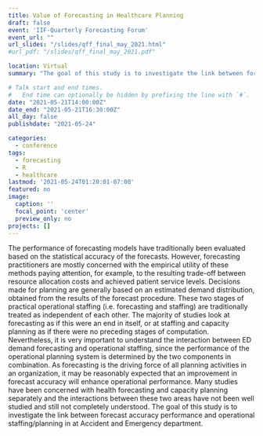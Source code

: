 ```yaml
---
title: Value of Forecasting in Healthcare Planning
draft: false
event: 'IIF-Quarterly Forecasting Forum'
event_url: ""
url_slides: "/slides/qff_final_may_2021.html"
#url_pdf: "/slides/qff_final_may_2021.pdf"

location: Virtual
summary: "The goal of this study is to investigate the link between forecast accuracy performance and operational staffing/planning in at Accident and Emergency department."

# Talk start and end times.
#   End time can optionally be hidden by prefixing the line with `#`.
date: "2021-05-21T14:00:00Z"
date_end: "2021-05-21T16:30:00Z"
all_day: false
publishdate: "2021-05-24"

categories:
  - conference
tags:
  - forecasting
  - R
  - healthcare
lastmod: '2021-05-24T01:20:01-07:00'
featured: no
image:
  caption: ''
  focal_point: 'center'
  preview_only: no
projects: []
---
```


The performance of forecasting models have traditionally been evaluated based on the statistical accuracy of the forecasts. However, forecasting practitioners are mostly concerned with the empirical utility of these methods paying attention, for example, to the resulting trade-off between resource allocation costs and achieved patient service levels.
Decisions made for planning are generally based on an estimated demand distribution, obtained from the results of the forecast procedure.
These two stages of practical operational staffing (i.e. forecasting and staffing) are traditionally treated as independent of each other. The majority of studies look at forecasting as if this were an end in itself, or at staffing and capacity planning as if there were no preceding stages of computation. Nevertheless, it is very important to understand the interaction between ED demand forecasting and operational staffing, since the performance of the operational planning system is determined by the two components in combination.
As forecasting is the driving force of all planning activities in an organization, it may be reasonably expected that an improvement in forecast accuracy will enhance operational performance. Many studies have been concerned with health forecasting and capacity planning separately and the interactions between these two areas have not been well studied and still not completely understood.
 The goal of this study is to investigate the link between forecast accuracy performance and operational staffing/planning in at Accident and Emergency department.